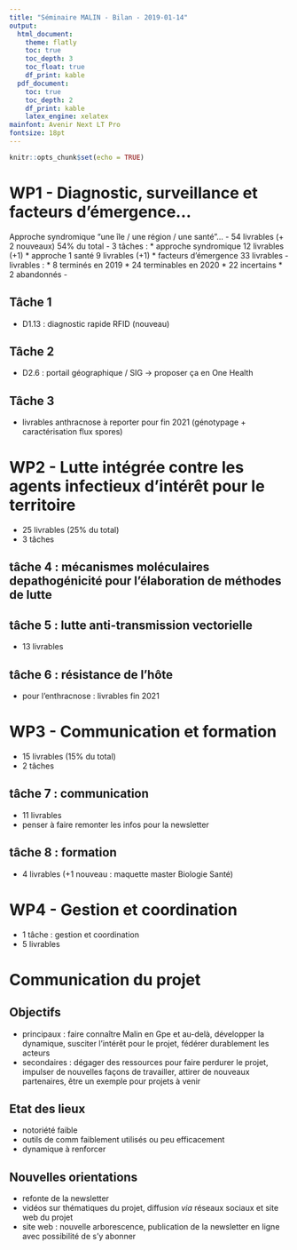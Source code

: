 ```yaml
---
title: "Séminaire MALIN - Bilan - 2019-01-14"
output:
  html_document:
    theme: flatly
    toc: true
    toc_depth: 3
    toc_float: true
    df_print: kable
  pdf_document:
    toc: true
    toc_depth: 2
    df_print: kable
    latex_engine: xelatex
mainfont: Avenir Next LT Pro
fontsize: 18pt
---
```


```r
knitr::opts_chunk$set(echo = TRUE)
```

# WP1 - Diagnostic, surveillance et facteurs d'émergence...

Approche syndromique "une île / une région / une santé"...
- 54 livrables (+ 2 nouveaux) 54% du total
- 3 tâches :
  * approche syndromique 12 livrables (+1)
  * approche 1 santé 9 livrables (+1)
  * facteurs d'émergence 33 livrables
- livrables :
  * 8 terminés en 2019
  * 24 terminables en 2020
  * 22 incertains
  * 2 abandonnés
- 

## Tâche 1
- D1.13 : diagnostic rapide RFID (nouveau)

## Tâche 2
- D2.6 : portail géographique / SIG -> proposer ça en One Health

## Tâche 3
- livrables anthracnose à reporter pour fin 2021 (génotypage + caractérisation flux spores)

# WP2 - Lutte intégrée contre les agents infectieux d'intérêt pour le territoire

- 25 livrables (25% du total)
- 3 tâches

## tâche 4 : mécanismes moléculaires depathogénicité pour l'élaboration de méthodes de lutte

## tâche 5 : lutte anti-transmission vectorielle
- 13 livrables

## tâche 6 : résistance de l'hôte
- pour l'enthracnose : livrables fin 2021

# WP3 - Communication et formation

- 15 livrables (15% du total)
- 2 tâches

## tâche 7 : communication
- 11 livrables
- penser à faire remonter les infos pour la newsletter

## tâche 8 : formation
- 4 livrables (+1 nouveau : maquette master Biologie Santé)

# WP4 - Gestion et coordination
- 1 tâche : gestion et coordination
- 5 livrables

# Communication du projet

## Objectifs
- principaux : faire connaître Malin en Gpe et au-delà, développer la dynamique, susciter l'intérêt pour le projet, fédérer durablement les acteurs
- secondaires : dégager des ressources pour faire perdurer le projet, impulser de nouvelles façons de travailler, attirer de nouveaux partenaires, être un exemple pour projets à venir

## Etat des lieux
- notoriété faible
- outils de comm faiblement utilisés ou peu efficacement
- dynamique à renforcer

## Nouvelles orientations
- refonte de la newsletter
- vidéos sur thématiques du projet, diffusion *via* réseaux sociaux et site web du projet
- site web : nouvelle arborescence, publication de la newsletter en ligne avec possibilité de s'y abonner